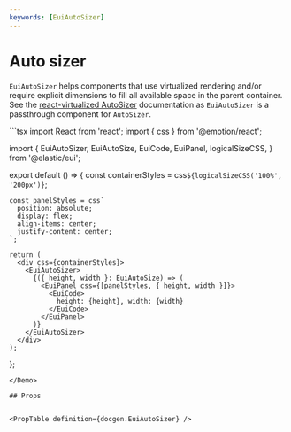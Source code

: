 ```yaml
---
keywords: [EuiAutoSizer]
---
```


# Auto sizer

`EuiAutoSizer` helps components that use virtualized rendering and/or require explicit dimensions to fill all available space in the parent container. See the [react-virtualized AutoSizer](https://github.com/bvaughn/react-virtualized/blob/master/docs/AutoSizer.md) documentation as `EuiAutoSizer` is a passthrough component for `AutoSizer`.

<Demo>
  ```tsx
  import React from 'react';
  import { css } from '@emotion/react';

  import {
  EuiAutoSizer,
  EuiAutoSize,
  EuiCode,
  EuiPanel,
  logicalSizeCSS,
  } from '@elastic/eui';

  export default () => {
    const containerStyles = css`
      ${logicalSizeCSS('100%', '200px')}
    `;

    const panelStyles = css`
      position: absolute;
      display: flex;
      align-items: center;
      justify-content: center;
    `;

    return (
      <div css={containerStyles}>
        <EuiAutoSizer>
          {({ height, width }: EuiAutoSize) => (
            <EuiPanel css={[panelStyles, { height, width }]}>
              <EuiCode>
                height: {height}, width: {width}
              </EuiCode>
            </EuiPanel>
          )}
        </EuiAutoSizer>
      </div>
    );
  };
  ```
</Demo>

## Props


<PropTable definition={docgen.EuiAutoSizer} />
